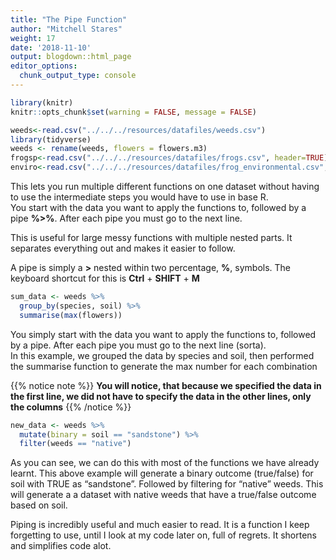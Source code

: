 ```yaml
---
title: "The Pipe Function"
author: "Mitchell Stares"
weight: 17
date: '2018-11-10'
output: blogdown::html_page
editor_options:
  chunk_output_type: console
---
```


```r
library(knitr)
knitr::opts_chunk$set(warning = FALSE, message = FALSE)
```
```r
weeds<-read.csv("../../../resources/datafiles/weeds.csv")
library(tidyverse)
weeds <- rename(weeds, flowers = flowers.m3)
frogsp<-read.csv("../../../resources/datafiles/frogs.csv", header=TRUE)
enviro<-read.csv("../../../resources/datafiles/frog_environmental.csv", header=TRUE)
```    

This lets you run multiple different functions on one dataset without having to use the intermediate steps you would have to use in base R.  
You start with the data you want to apply the functions to, followed by a pipe **%>%**. After each pipe you must go to the next line. 

This is useful for large messy functions with multiple nested parts. It separates everything out and makes it easier to follow.  

A pipe is simply a **>** nested within two percentage, **%**, symbols. The keyboard shortcut for this is **Ctrl** + **SHIFT** + **M**

```r
sum_data <- weeds %>% 
  group_by(species, soil) %>% 
  summarise(max(flowers))
```
You simply start with the data you want to apply the functions to, followed by a pipe. After each pipe you must go to the next line (sorta).     
In this example, we grouped the data by species and soil, then performed the summarise function to generate the max number for each combination

{{% notice note %}}
**You will notice, that because we specified the data in the first line, we did not have to specify the data in the other lines, only the columns**
{{% /notice %}}

```r
new_data <- weeds %>% 
  mutate(binary = soil == "sandstone") %>% 
  filter(weeds == "native")
```
As you can see, we can do this with most of the functions we have already learnt. This above example will generate a binary outcome (true/false) for soil with TRUE as "sandstone". Followed by filtering for "native" weeds. This will generate a a dataset with native weeds that have a true/false outcome based on soil. 

Piping is incredibly useful and much easier to read. It is a function I keep forgetting to use, until I look at my code later on, full of regrets. It shortens and simplifies code alot.   

